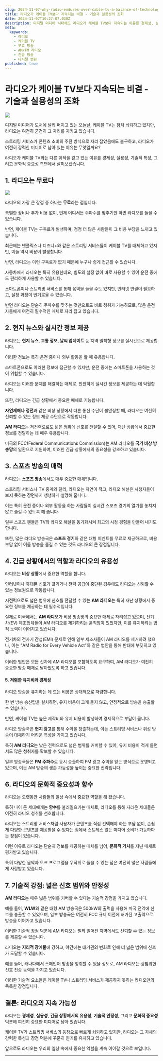 ```yaml
---
slug: 2024-11-07-why-radio-endures-over-cable-tv-a-balance-of-technology-and-practicality
title: 라디오가 케이블 TV보다 지속되는 비결 - 기술과 실용성의 조화
date: 2024-11-07T10:27:07.030Z
description: 디지털 미디어 시대에도 라디오가 케이블 TV보다 지속되는 이유를 경제성, 실용성, 기술적 특성, 그리고 문화적 중요성 측면에서 분석합니다. 스트리밍 서비스가 대세임에도 불구하고 라디오가 여전히 강력한 미디어로 자리 잡고 있는 비결을 알아봅니다.
meta:
  keywords:
    - 라디오
    - 케이블 TV
    - 무료 방송
    - AM/FM 라디오
    - 긴급 방송
    - 디지털 변환
published: true
---
```


# 라디오가 케이블 TV보다 지속되는 비결 - 기술과 실용성의 조화

![](https://blogger.googleusercontent.com/img/a/AVvXsEiDD6X9_6rfecYvy2_dTWGpkCCwZ1O6XfpiWuc-9vwRFj2PA03R8mdosMGD5VdkoyVxvFEUXKPizuqpgxr1sxcPuIJvgYYyAlbO8_6M1yu8chc2BJPiSD34Axzf9daOWpUiw7Uw2kql6UppHib4WFAJ61S5XxcG-DU1I90lBakzffRDnZN7N66G1YtCpPY)

디지털 미디어가 도처에 널리 퍼지고 있는 오늘날, 케이블 TV는 점차 쇠퇴하고 있지만, 라디오는 여전히 굳건히 그 자리를 지키고 있습니다.

스트리밍 서비스가 콘텐츠 소비의 주된 방식으로 자리 잡았음에도 불구하고, 라디오가 여전히 강력한 미디어로 남아 있는 이유는 무엇일까요?

라디오가 케이블 TV와는 다른 궤적을 걷고 있는 이유를 경제성, 실용성, 기술적 특성, 그리고 문화적 중요성 측면에서 살펴보겠습니다.

## 1. **라디오는 무료다**

![](https://blogger.googleusercontent.com/img/a/AVvXsEhK0LF0bk5PjkRd0uekxKgNMBepO1takS0dEgtYvs2tvMCUHNNCkcTFXwAtuAKeK_IUkfjmp9mGsZzXEU2oup6ENreWzK_DM4MCGlDk1lwVPh1sMMEWn76ggDGB2fU-ojq5HpYF5cvoGJD6yYoaIxmHYxSEDZqlQluicDpM1qSYwiBoWTmoFlhiLZA0-VI)

라디오의 가장 큰 장점 중 하나는 **무료**라는 점입니다.

특별한 장비나 추가 비용 없이, 언제 어디서든 주파수를 맞추기만 하면 라디오를 들을 수 있습니다.

반면, 케이블 TV는 구독료가 발생하며, 점점 더 많은 사람들이 그 비용 부담을 느끼고 있습니다.

최근에는 넷플릭스나 디즈니+와 같은 스트리밍 서비스들이 케이블 TV를 대체하고 있지만, 이들 역시 비용이 발생합니다.

반면, 라디오는 이런 구독료가 없기 때문에 누구나 쉽게 접근할 수 있습니다.

자동차에서 라디오는 특히 유용한데요, 별도의 설정 없이 바로 사용할 수 있어 운전 중에도 편리하게 사용할 수 있습니다.

스마트폰이나 스트리밍 서비스를 통해 음악을 들을 수도 있지만, 인터넷 연결이 필요하고, 설정 과정이 번거로울 수 있습니다.

반면 라디오는 단순히 주파수를 맞추는 것만으로도 바로 청취가 가능하므로, 많은 운전자들에게 여전히 필수적인 매체로 자리 잡고 있습니다.

## 2. **현지 뉴스와 실시간 정보 제공**

라디오는 **현지 뉴스, 교통 정보, 날씨 업데이트** 등 지역 밀착형 정보를 실시간으로 제공합니다.

이러한 정보는 특히 운전 중이나 외부 활동을 할 때 유용합니다.

스마트폰으로도 이러한 정보에 접근할 수 있지만, 운전 중에는 스마트폰을 사용하는 것이 위험할 수 있습니다.

라디오는 이러한 문제를 해결하는 매체로, 안전하게 실시간 정보를 제공하는 데 탁월합니다.

또한, 라디오는 긴급 상황에서 중요한 매체로 기능합니다.

**자연재해나 정전**과 같은 비상 상황에서 다른 통신 수단이 불안정할 때, 라디오는 여전히 신뢰할 수 있는 정보 제공 수단으로 작동합니다.

**AM 라디오**는 저전력으로도 넓은 범위에 신호를 전달할 수 있어, 재난 상황에서 중요한 정보를 전달하는 데 매우 유용합니다.

미국의 FCC(Federal Communications Commission)는 AM 라디오를 **국가 비상 방송망**의 일환으로 지원하여, 이러한 긴급 상황에서의 중요성을 강조하고 있습니다.

## 3. **스포츠 방송의 매력**

라디오는 **스포츠 방송**에서도 매우 중요한 매체입니다.

스트리밍 서비스나 TV 중계와 달리, 라디오는 지연이 적고, 라디오 해설은 시청자들이 보지 못하는 장면까지 생생하게 설명해 줍니다.

이는 특히 운전 중이나 외부 활동을 하는 사람들이 실시간 스포츠 경기의 열기를 놓치지 않고 즐길 수 있도록 해 줍니다.

일부 스포츠 팬들은 TV와 라디오 해설을 동기화시켜 최고의 시청 경험을 만들어 내기도 합니다.

또한, 많은 라디오 방송국은 **스포츠 경기**와 같은 대형 이벤트를 무료로 제공하므로, 비용 부담 없이 이들 방송을 즐길 수 있는 것도 라디오의 큰 장점입니다.

## 4. **긴급 상황에서의 역할과 라디오의 유용성**

라디오는 **비상 상황**에서 중요한 역할을 합니다.

인터넷이나 휴대폰 신호가 끊기거나 전력 공급이 중단된 경우에도 라디오는 신뢰할 수 있는 정보원으로 작동합니다.

저전력으로도 넓은 범위에 신호를 전달할 수 있는 **AM 라디오**는 특히 재난 상황에서 중요한 정보를 제공하는 데 필수적입니다.

실제로 미국에서는 **AM 라디오**가 비상 방송망의 중요한 매체로 자리잡고 있으며, 전기차(EV) 제조업체들이 AM 라디오를 제거하려는 움직임이 있었지만, 이를 유지하려는 법적 노력이 이어지고 있습니다.

전기차의 전자기 간섭(EMI) 문제로 인해 일부 제조사들이 AM 라디오를 제거하려 했으나, 이는 "AM Radio for Every Vehicle Act"와 같은 법안을 통해 반대에 부딪히고 있습니다.

이러한 법안은 모든 신차에 AM 라디오를 포함하도록 요구하여, AM 라디오가 여전히 중요한 방송 매체로 남아있도록 하고 있습니다.

#### 5. **저렴한 유지비와 경제성**

라디오 방송을 유지하는 데 드는 비용은 상대적으로 저렴합니다.

한 번 방송 송신탑을 설치하면, 유지 비용이 크게 들지 않고, 안정적으로 방송을 송출할 수 있습니다.

반면, 케이블 TV는 높은 제작비와 유지 비용이 발생하여 경제적으로 부담이 큽니다.

라디오 방송국은 **현지 광고**를 통해 수익을 창출하는데, 이는 스트리밍 서비스나 위성 방송이 대체하기 어려운 특성을 가지고 있습니다.

특히 **AM 라디오**는 낮은 전력으로도 넓은 범위를 커버할 수 있어, 유지 비용이 적게 들면서도 많은 청취자를 확보할 수 있습니다.

일부 방송국들은 **FM 주파수**로 동시 송출하여 FM 광고 수익을 얻는 방식으로 운영되고 있으며, 이는 AM 방송의 생존 가능성을 높이는 중요한 전략입니다.

## 6. **라디오의 문화적 중요성과 향수**

라디오는 오랫동안 사람들의 일상 속에서 중요한 역할을 해 왔습니다.

특히 나이 든 세대에게는 **향수**를 불러일으키는 매체로, 라디오를 통해 자라온 세대들은 여전히 라디오 청취를 선호합니다.

라디오는 스트리밍 서비스처럼 사용자가 콘텐츠를 직접 선택해야 하는 부담 없이, 손쉽게 다양한 콘텐츠를 제공받을 수 있다는 점에서 스트레스 없는 미디어 소비가 가능하다는 장점이 있습니다.

이런 이유로 라디오는 단순히 정보를 제공하는 매체를 넘어, **문화적 가치**를 지닌 매체로 평가받고 있습니다.

특히 다양한 음악과 토크 프로그램을 무작위로 들을 수 있는 점은 여전히 많은 사람들에게 사랑받고 있습니다.

## 7. **기술적 강점: 넓은 신호 범위와 안정성**

**AM 라디오**는 매우 넓은 범위를 커버할 수 있다는 기술적 강점을 가지고 있습니다.

예를 들어, **WLW**와 같은 대형 AM 방송국은 500kW의 출력을 사용해 미국 전역에 신호를 송출할 수 있었으며, 일부 방송국은 여전히 FCC 규제 이전에 허가된 고출력으로 방송을 이어가고 있습니다.

이러한 기술적 장점 덕분에 AM 라디오는 멀리 떨어진 지역에서도 신뢰할 수 있는 정보를 제공할 수 있습니다.

라디오는 **지리적 장애물**에 강하고, 야간에는 대기권의 변화로 인해 더 넓은 범위에 신호가 도달할 수 있습니다.

예를 들어, 캐나다에서 스페인어 방송을 청취할 수 있을 정도로, AM 라디오는 광범위한 신호 전송 능력을 가지고 있습니다.

이러한 기술적 요소들은 케이블 TV나 스트리밍 서비스가 제공하지 못하는 라디오만의 독특한 장점입니다.

## 결론: 라디오의 지속 가능성

라디오는 **경제성**, **실용성**, **긴급 상황에서의 유용성**, **기술적 안정성**, 그리고 **문화적 중요성** 덕분에 여전히 중요한 미디어로 남아 있습니다.

케이블 TV가 스트리밍 서비스의 등장으로 빠르게 쇠퇴하고 있지만, 라디오는 그 자체의 강력한 특성과 장점 덕분에 꾸준히 인기를 유지하고 있습니다.

앞으로도 라디오는 우리의 일상 속에서 중요한 역할을 계속 이어갈 것으로 보입니다.

---
